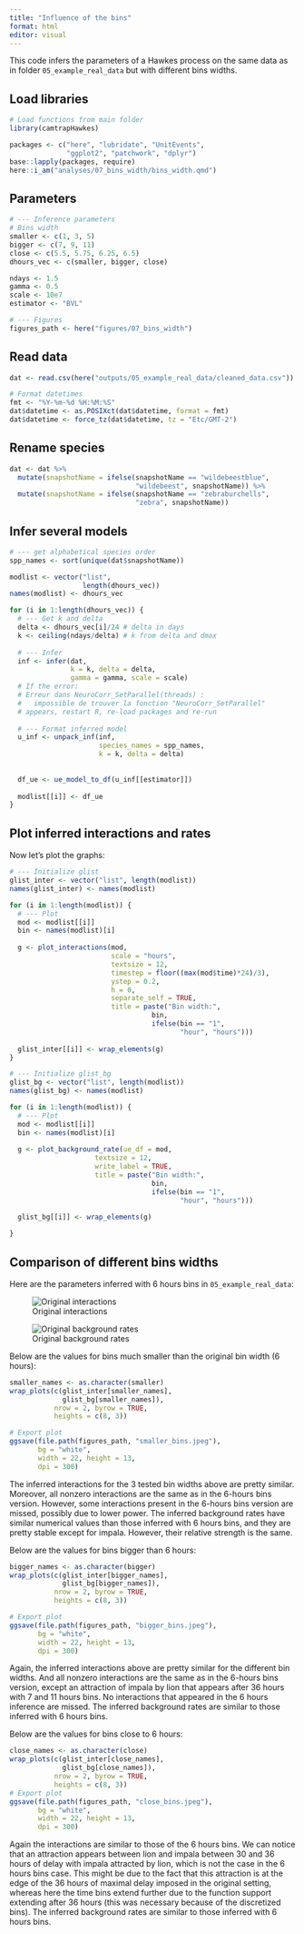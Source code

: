 ```yaml
---
title: "Influence of the bins"
format: html
editor: visual
---
```


This code infers the parameters of a Hawkes process on the same data as in folder `05_example_real_data` but with different bins widths.

## Load libraries

```r
# Load functions from main folder
library(camtrapHawkes)

packages <- c("here", "lubridate", "UnitEvents",
              "ggplot2", "patchwork", "dplyr")
base::lapply(packages, require)
here::i_am("analyses/07_bins_width/bins_width.qmd")
```

## Parameters

```r
# --- Inference parameters
# Bins width
smaller <- c(1, 3, 5)
bigger <- c(7, 9, 11)
close <- c(5.5, 5.75, 6.25, 6.5)
dhours_vec <- c(smaller, bigger, close)

ndays <- 1.5
gamma <- 0.5
scale <- 10e7
estimator <- "BVL"

# --- Figures
figures_path <- here("figures/07_bins_width")
```

## Read data

```r
dat <- read.csv(here("outputs/05_example_real_data/cleaned_data.csv"))

# Format datetimes
fmt <- "%Y-%m-%d %H:%M:%S"
dat$datetime <- as.POSIXct(dat$datetime, format = fmt)
dat$datetime <- force_tz(dat$datetime, tz = "Etc/GMT-2")

```

## Rename species

```r
dat <- dat %>%
  mutate(snapshotName = ifelse(snapshotName == "wildebeestblue", 
                               "wildebeest", snapshotName)) %>%
  mutate(snapshotName = ifelse(snapshotName == "zebraburchells", 
                               "zebra", snapshotName))
```

## Infer several models

```r
# --- get alphabetical species order 
spp_names <- sort(unique(dat$snapshotName))

modlist <- vector("list", 
                  length(dhours_vec))
names(modlist) <- dhours_vec

for (i in 1:length(dhours_vec)) {
  # --- Get k and delta
  delta <- dhours_vec[i]/24 # delta in days
  k <- ceiling(ndays/delta) # k from delta and dmax
  
  # --- Infer
  inf <- infer(dat, 
               k = k, delta = delta,
               gamma = gamma, scale = scale)
  # If the error:
  # Erreur dans NeuroCorr_SetParallel(threads) : 
  #   impossible de trouver la fonction "NeuroCorr_SetParallel"
  # appears, restart R, re-load packages and re-run
  
  # --- Format inferred model
  u_inf <- unpack_inf(inf, 
                      species_names = spp_names, 
                      k = k, delta = delta)
  
  
  df_ue <- ue_model_to_df(u_inf[[estimator]])
  
  modlist[[i]] <- df_ue
}
```

## Plot inferred interactions and rates

Now let's plot the graphs:

```r
# --- Initialize glist
glist_inter <- vector("list", length(modlist))
names(glist_inter) <- names(modlist)

for (i in 1:length(modlist)) {
  # --- Plot
  mod <- modlist[[i]]
  bin <- names(modlist)[i]
  
  g <- plot_interactions(mod,
                         scale = "hours", 
                         textsize = 12,
                         timestep = floor((max(mod$time)*24)/3),
                         ystep = 0.2,
                         h = 0,
                         separate_self = TRUE,
                         title = paste("Bin width:",
                                   bin,
                                   ifelse(bin == "1",
                                          "hour", "hours")))
  
  glist_inter[[i]] <- wrap_elements(g)
}
```

```r
# --- Initialize glist_bg
glist_bg <- vector("list", length(modlist))
names(glist_bg) <- names(modlist)

for (i in 1:length(modlist)) {
  # --- Plot
  mod <- modlist[[i]]
  bin <- names(modlist)[i]
  
  g <- plot_background_rate(ue_df = mod,
                     textsize = 12,
                     write_label = TRUE,
                     title = paste("Bin width:",
                                   bin,
                                   ifelse(bin == "1",
                                          "hour", "hours")))
  
  glist_bg[[i]] <- wrap_elements(g)

}
```

## Comparison of different bins widths

Here are the parameters inferred with 6 hours bins in `05_example_real_data`:

![Original interactions](../../figures/05_example_real_data/interactions.jpeg)

![Original background rates](../../figures/05_example_real_data/background_rates.jpeg)

Below are the values for bins much smaller than the original bin width (6 hours):

```r
smaller_names <- as.character(smaller)
wrap_plots(c(glist_inter[smaller_names],
             glist_bg[smaller_names]), 
           nrow = 2, byrow = TRUE,
           heights = c(8, 3))

# Export plot
ggsave(file.path(figures_path, "smaller_bins.jpeg"),
       bg = "white",
       width = 22, height = 13,
       dpi = 300)
```

The inferred interactions for the 3 tested bin widths above are pretty similar. Moreover, all nonzero interactions are the same as in the 6-hours bins version. However, some interactions present in the 6-hours bins version are missed, possibly due to lower power. The inferred background rates have similar numerical values than those inferred with 6 hours bins, and they are pretty stable except for impala. However, their relative strength is the same.

Below are the values for bins bigger than 6 hours:

```r
bigger_names <- as.character(bigger)
wrap_plots(c(glist_inter[bigger_names],
             glist_bg[bigger_names]), 
           nrow = 2, byrow = TRUE,
           heights = c(8, 3))

# Export plot
ggsave(file.path(figures_path, "bigger_bins.jpeg"),
       bg = "white",
       width = 22, height = 13,
       dpi = 300)
```

Again, the inferred interactions above are pretty similar for the different bin widths. And all nonzero interactions are the same as in the 6-hours bins version, except an attraction of impala by lion that appears after 36 hours with 7 and 11 hours bins. No interactions that appeared in the 6 hours inference are missed. The inferred background rates are similar to those inferred with 6 hours bins.

Below are the values for bins close to 6 hours:

```r
close_names <- as.character(close)
wrap_plots(c(glist_inter[close_names],
             glist_bg[close_names]), 
           nrow = 2, byrow = TRUE,
           heights = c(8, 3))
# Export plot
ggsave(file.path(figures_path, "close_bins.jpeg"),
       bg = "white",
       width = 22, height = 13,
       dpi = 300)
```

Again the interactions are similar to those of the 6 hours bins. We can notice that an attraction appears between lion and impala between 30 and 36 hours of delay with impala attracted by lion, which is not the case in the 6 hours bins case. This might be due to the fact that this attraction is at the edge of the 36 hours of maximal delay imposed in the original setting, whereas here the time bins extend further due to the function support extending after 36 hours (this was necessary because of the discretized bins). The inferred background rates are similar to those inferred with 6 hours bins.
